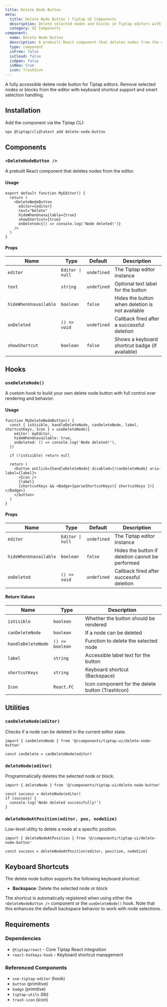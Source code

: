 ```yaml
---
title: Delete Node Button
meta:
  title: Delete Node Button | Tiptap UI Components
  description: Delete selected nodes and blocks in Tiptap editors with keyboard shortcuts, intelligent selection handling, and accessibility support.
  category: UI Components
component:
  name: Delete Node Button
  description: A prebuilt React component that deletes nodes from the editor.
  type: component
  isFree: false
  isCloud: false
  isOpen: false
  isNew: true
  icon: TrashIcon
---
```



A fully accessible delete node button for Tiptap editors. Remove selected nodes or blocks from the editor with keyboard shortcut support and smart selection handling.

<CodeDemo isScrollable src="https://template.tiptap.dev/preview/tiptap-ui/delete-node-button" />

## Installation

Add the component via the Tiptap CLI:

```bash
npx @tiptap/cli@latest add delete-node-button
```

## Components

### `<DeleteNodeButton />`

A prebuilt React component that deletes nodes from the editor.

#### Usage

```tsx
export default function MyEditor() {
  return (
    <DeleteNodeButton
      editor={editor}
      text="Delete"
      hideWhenUnavailable={true}
      showShortcut={true}
      onDeleted={() => console.log('Node deleted!')}
    />
  )
}
```

#### Props

| Name                  | Type             | Default     | Description                                     |
| --------------------- | ---------------- | ----------- | ----------------------------------------------- |
| `editor`              | `Editor \| null` | `undefined` | The Tiptap editor instance                      |
| `text`                | `string`         | `undefined` | Optional text label for the button              |
| `hideWhenUnavailable` | `boolean`        | `false`     | Hides the button when deletion is not available |
| `onDeleted`           | `() => void`     | `undefined` | Callback fired after a successful deletion      |
| `showShortcut`        | `boolean`        | `false`     | Shows a keyboard shortcut badge (if available)  |

## Hooks

### `useDeleteNode()`

A custom hook to build your own delete node button with full control over rendering and behavior.

#### Usage

```tsx
function MyDeleteNodeButton() {
  const { isVisible, handleDeleteNode, canDeleteNode, label, shortcutKeys, Icon } = useDeleteNode({
    editor: myEditor,
    hideWhenUnavailable: true,
    onDeleted: () => console.log('Node deleted!'),
  })

  if (!isVisible) return null

  return (
    <button onClick={handleDeleteNode} disabled={!canDeleteNode} aria-label={label}>
      <Icon />
      {label}
      {shortcutKeys && <Badge>{parseShortcutKeys({ shortcutKeys })}</Badge>}
    </button>
  )
}
```

#### Props

| Name                  | Type             | Default     | Description                                      |
| --------------------- | ---------------- | ----------- | ------------------------------------------------ |
| `editor`              | `Editor \| null` | `undefined` | The Tiptap editor instance                       |
| `hideWhenUnavailable` | `boolean`        | `false`     | Hides the button if deletion cannot be performed |
| `onDeleted`           | `() => void`     | `undefined` | Callback fired after successful deletion         |

#### Return Values

| Name               | Type            | Description                                      |
| ------------------ | --------------- | ------------------------------------------------ |
| `isVisible`        | `boolean`       | Whether the button should be rendered            |
| `canDeleteNode`    | `boolean`       | If a node can be deleted                         |
| `handleDeleteNode` | `() => boolean` | Function to delete the selected node             |
| `label`            | `string`        | Accessible label text for the button             |
| `shortcutKeys`     | `string`        | Keyboard shortcut (Backspace)                    |
| `Icon`             | `React.FC`      | Icon component for the delete button (TrashIcon) |

## Utilities

### `canDeleteNode(editor)`

Checks if a node can be deleted in the current editor state.

```tsx
import { canDeleteNode } from '@/components/tiptap-ui/delete-node-button'

const canDelete = canDeleteNode(editor)
```

### `deleteNode(editor)`

Programmatically deletes the selected node or block.

```tsx
import { deleteNode } from '@/components/tiptap-ui/delete-node-button'

const success = deleteNode(editor)
if (success) {
  console.log('Node deleted successfully!')
}
```

### `deleteNodeAtPosition(editor, pos, nodeSize)`

Low-level utility to delete a node at a specific position.

```tsx
import { deleteNodeAtPosition } from '@/components/tiptap-ui/delete-node-button'

const success = deleteNodeAtPosition(editor, position, nodeSize)
```

## Keyboard Shortcuts

The delete node button supports the following keyboard shortcut:

- **Backspace**: Delete the selected node or block

The shortcut is automatically registered when using either the `<DeleteNodeButton />` component or the `useDeleteNode()` hook. Note that this enhances the default backspace behavior to work with node selections.

## Requirements

### Dependencies

- `@tiptap/react` - Core Tiptap React integration
- `react-hotkeys-hook` - Keyboard shortcut management

### Referenced Components

- `use-tiptap-editor` (hook)
- `button` (primitive)
- `badge` (primitive)
- `tiptap-utils` (lib)
- `trash-icon` (icon)
